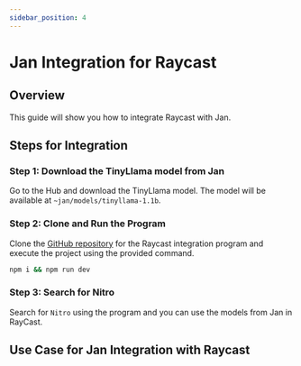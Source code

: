 ```yaml
---
sidebar_position: 4
---
```


# Jan Integration for Raycast

## Overview

This guide will show you how to integrate Raycast with Jan.

## Steps for Integration

### Step 1: Download the TinyLlama model from Jan

Go to the Hub and download the TinyLlama model. The model will be available at `~jan/models/tinyllama-1.1b`.

### Step 2: Clone and Run the Program

Clone the [GitHub repository](https://github.com/InNoobWeTrust/nitro-raycast) for the Raycast integration program and execute the project using the provided command.

```sh
npm i && npm run dev
```

### Step 3: Search for Nitro

Search for `Nitro` using the program and you can use the models from Jan in RayCast.

## Use Case for Jan Integration with Raycast